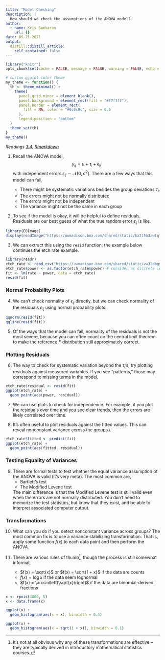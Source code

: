 ```yaml
---
title: "Model Checking"
description: |
  How should we check the assumptions of the ANOVA model?
author:
  - name: Kris Sankaran
    url: {}
date: 09-21-2021
output:
  distill::distill_article:
    self_contained: false
---
```


```r
library("knitr")
opts_chunk$set(cache = FALSE, message = FALSE, warning = FALSE, echo = FALSE)

# custom ggplot color theme
my_theme <- function() {
  th <- theme_minimal() +
    theme(
      panel.grid.minor = element_blank(),
      panel.background = element_rect(fill = "#f7f7f7"),
      panel.border = element_rect(
        fill = NA, color = "#0c0c0c", size = 0.6
      ),
      legend.position = "bottom"
  )
  theme_set(th)
}
my_theme()
```

_Readings [3.4](https://www.wiley.com/en-us/Design+and+Analysis+of+Experiments%2C+10th+Edition-p-9781119492443#content-section), [Rmarkdown](https://github.com/krisrs1128/stat424_f21/blob/main/_posts/2021-08-03-week3-2/week3-2.Rmd)_

1. Recall the ANOVA model,
$$
y_{i j}=\mu+\tau_{i}+\epsilon_{i j}
$$
  with independent errors $\epsilon_{ij} \sim \mathcal{N}\left(0,
  \sigma^2\right)$. There are a few ways that this model can fail,

   * There might be systematic variations besides the group deviations $\tau_i$.
   * The errors might not be normally distributed
   * The errors might not be independent
   * The variance might not be the same in each group

2. To see if the model is okay, it will be helpful to define residuals,
\begin{align*}
e_{i j} &=y_{i j}-\hat{y}_{i j} \\
&=y_{i j}-\bar{y}_{i}.
\end{align*}
    Residuals are our best guess of what the true random error $\epsilon_{ij}$ is
like. 

```r
library(EBImage)
display(readImage("https://uwmadison.box.com/shared/static/ka2t5b3awtqt0mqdqtm8o5zbzs8ur7xp.png"))
```


3. We can extract this using the `resid` function; the example below continues
the etch rate example.

```r
library(readr)
etch_rate <- read_csv("https://uwmadison.box.com/shared/static/vw3ldbgvgn7rupt4tz3ditl1mpupw44h.csv")
etch_rate$power <- as.factor(etch_rate$power) # consider as discrete levels
fit <- lm(rate ~ power, data = etch_rate)
resid(fit)
```

### Normal Probability Plots

4. We can’t check normality of $\epsilon_{ij}$ directly, but we can check
normality of the residuals $e_{ij}$ using normal probability plots.

```r
qqnorm(resid(fit))
qqline(resid(fit))
```

5. Of the ways that the model can fail, normality of the residuals is not the
most severe, because you can often count on the central limit theorem to make
the reference $F$ distribution still approximately correct.

### Plotting Residuals

6. The way to check for systematic variation beyond the $\tau_i$’s, try plotting
residuals against measured variables. If you see "patterns," those may
correspond to missing terms in the model.

```r
etch_rate$residual <- resid(fit)
ggplot(etch_rate) +
  geom_point(aes(power, residual))
```

7. We can use plots to check for independence. For example, if you plot the
residuals over time and you see clear trends, then the errors are likely
correlated over time.

8. It's often useful to plot residuals against the fitted values. This can
reveal nonconstant variance across the groups $i$.

```r
etch_rate$fitted <- predict(fit)
ggplot(etch_rate) +
  geom_point(aes(fitted, residual))
```

### Testing Equality of Variances

9. There are formal tests to test whether the equal variance assumption of the
ANOVA is valid (it’s very meta). The most common are,
    * Bartlett’s test
    * The Modified Levene test

    The main difference is that the Modified Levene test is still valid even when the errors are not normally distributed. You don’t need to memorize the test statistics, but know that they exist, and be able to interpret associated computer output.

### Transformations

10. What can you do if you detect nonconstant variance across groups? The most
common fix is to use a variance stabilizing transformation. That is, apply some
function $f(x)$ to each data point and then perform the ANOVA.

10. There are various rules of thumb^[It’s not at all obvious why any of these transformations are effective --
they are typically derived in introductory mathematical statistics courses.], though the process is still somewhat
informal,
    * $f(x) = \sqrt{x}$ or $f(x) = \sqrt{1 + x}$ if the data are counts
    * $f(x) = \log x$ if the data seem lognormal
    * $f(x) = \arcsin\left(\sqrt{x}\right)$ if the data are binomial-derived fractions
    
```r
x <- rpois(4000, 5)
x <- data.frame(x)

ggplot(x) +
  geom_histogram(aes(x = x), binwidth = 0.5)

ggplot(x) +
  geom_histogram(aes(x = sqrt(1 + x)), binwidth = 0.1)
```
